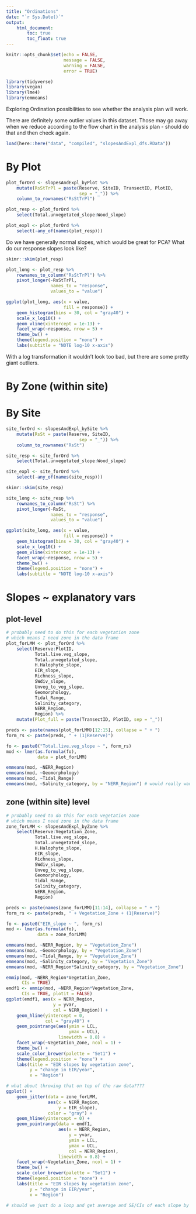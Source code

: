 ```yaml
---
title: "Ordinations"
date: "`r Sys.Date()`"
output: 
    html_document:
        toc: true
        toc_float: true
---
```


```r
knitr::opts_chunk$set(echo = FALSE,
                      message = FALSE,
                      warning = FALSE,
                      error = TRUE)
```

```r
library(tidyverse)
library(vegan)
library(lme4)
library(emmeans)
```


Exploring Ordination possibilities to see whether the analysis plan will work.  


There are definitely some outlier values in this dataset. Those may go away when we reduce according to the flow chart in the analysis plan - should do that and then check again.  

```r
load(here::here("data", "compiled", "slopesAndExpl_dfs.RData"))
```

# By Plot  

```r
plot_forOrd <- slopesAndExpl_byPlot %>% 
    mutate(RsStTrPl = paste(Reserve, SiteID, TransectID, PlotID,
                            sep = "_")) %>% 
    column_to_rownames("RsStTrPl")

plot_resp <- plot_forOrd %>% 
    select(Total.unvegetated_slope:Wood_slope)

plot_expl <- plot_forOrd %>% 
    select(-any_of(names(plot_resp)))
```

Do we have generally normal slopes, which would be great for PCA? What do our response slopes look like?  

```r
skimr::skim(plot_resp)
```


```r
plot_long <- plot_resp %>% 
    rownames_to_column("RsStTrPl") %>% 
    pivot_longer(-RsStTrPl,
                 names_to = "response",
                 values_to = "value")

ggplot(plot_long, aes(x = value,
                      fill = response)) +
    geom_histogram(bins = 30, col = "gray40") +
    scale_x_log10() +
    geom_vline(xintercept = 1e-13) +
    facet_wrap(~response, nrow = 5) +
    theme_bw() +
    theme(legend.position = "none") +
    labs(subtitle = "NOTE log-10 x-axis")
```

With a log transformation it wouldn't look too bad, but there are some pretty giant outliers.  


# By Zone (within site)  



# By Site  

```r
site_forOrd <- slopesAndExpl_bySite %>% 
    mutate(RsSt = paste(Reserve, SiteID,
                            sep = "_")) %>% 
    column_to_rownames("RsSt")

site_resp <- site_forOrd %>% 
    select(Total.unvegetated_slope:Wood_slope)

site_expl <- site_forOrd %>% 
    select(-any_of(names(site_resp)))

skimr::skim(site_resp)

site_long <- site_resp %>% 
    rownames_to_column("RsSt") %>% 
    pivot_longer(-RsSt,
                 names_to = "response",
                 values_to = "value")

ggplot(site_long, aes(x = value,
                      fill = response)) +
    geom_histogram(bins = 30, col = "gray40") +
    scale_x_log10() +
    geom_vline(xintercept = 1e-13) +
    facet_wrap(~response, nrow = 5) +
    theme_bw() +
    theme(legend.position = "none") +
    labs(subtitle = "NOTE log-10 x-axis")
```

# Slopes ~ explanatory vars  

## plot-level  

```r
# probably need to do this for each vegetation zone
# which means I need zone in the data frame
plot_forLMM <- plot_forOrd %>% 
    select(Reserve:PlotID,
           Total.live.veg_slope,
           Total.unvegetated_slope,
           H.Halophyte_slope,
           EIR_slope,
           Richness_slope,
           SWdiv_slope,
           Unveg_to_veg_slope,
           Geomorphology,
           Tidal_Range,
           Salinity_category,
           NERR_Region,
           Region) %>% 
    mutate(Plot_full = paste(TransectID, PlotID, sep = "_"))

preds <- paste(names(plot_forLMM)[12:15], collapse = " + ")
form_rs <- paste(preds, " + (1|Reserve)")

fo <- paste0("Total.live.veg_slope ~ ", form_rs)
mod <- lmer(as.formula(fo),
            data = plot_forLMM)

emmeans(mod, ~NERR_Region)
emmeans(mod, ~Geomorphology)
emmeans(mod, ~Tidal_Range)
emmeans(mod, ~Salinity_category, by = "NERR_Region") # would really want this to be by = "Vegetation_Zone" - it splits the tables up nicely
```

## zone (within site) level  

```r
# probably need to do this for each vegetation zone
# which means I need zone in the data frame
zone_forLMM <- slopesAndExpl_byZone %>% 
    select(Reserve:Vegetation_Zone,
           Total.live.veg_slope,
           Total.unvegetated_slope,
           H.Halophyte_slope,
           EIR_slope,
           Richness_slope,
           SWdiv_slope,
           Unveg_to_veg_slope,
           Geomorphology,
           Tidal_Range,
           Salinity_category,
           NERR_Region,
           Region) 

preds <- paste(names(zone_forLMM)[11:14], collapse = " + ")
form_rs <- paste(preds, " + Vegetation_Zone + (1|Reserve)")

fo <- paste0("EIR_slope ~ ", form_rs)
mod <- lmer(as.formula(fo),
            data = zone_forLMM)

emmeans(mod, ~NERR_Region, by = "Vegetation_Zone")
emmeans(mod, ~Geomorphology, by = "Vegetation_Zone")
emmeans(mod, ~Tidal_Range, by = "Vegetation_Zone")
emmeans(mod, ~Salinity_category, by = "Vegetation_Zone") 
emmeans(mod, ~NERR_Region*Salinity_category, by = "Vegetation_Zone") 

emmip(mod, ~NERR_Region*Vegetation_Zone,
      CIs = TRUE)
emdf1 <- emmip(mod, ~NERR_Region*Vegetation_Zone,
      CIs = TRUE, plotit = FALSE)
ggplot(emdf1, aes(x = NERR_Region,
                  y = yvar,
                  col = NERR_Region)) +
    geom_hline(yintercept = 0,
               col = "gray40") +
    geom_pointrange(aes(ymin = LCL,
                        ymax = UCL),
                    linewidth = 0.8) +
    facet_wrap(~Vegetation_Zone, ncol = 1) +
    theme_bw() +
    scale_color_brewer(palette = "Set1") +
    theme(legend.position = "none") +
    labs(title = "EIR slopes by vegetation zone",
         y = "change in EIR/year",
         x = "Region")

# what about throwing that on top of the raw data????
ggplot() +
    geom_jitter(data = zone_forLMM,
                aes(x = NERR_Region,
                    y = EIR_slope),
                color = "gray") +
    geom_hline(yintercept = 0) +
    geom_pointrange(data = emdf1,
                    aes(x = NERR_Region,
                        y = yvar,
                        ymin = LCL,
                        ymax = UCL,
                        col = NERR_Region),
                    linewidth = 0.8) +
    facet_wrap(~Vegetation_Zone, ncol = 1) +
    theme_bw() +
    scale_color_brewer(palette = "Set1") +
    theme(legend.position = "none") +
    labs(title = "EIR slopes by vegetation zone",
         y = "change in EIR/year",
         x = "Region")

# should we just do a loop and get average and SE/CIs of each slope by zone*whatever other explanatory var???
```